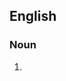 {{also|yellow cakes}}

==English==

===Noun===
{{head|en|noun plural form}}

# {{plural of|yellowcake|lang=en}}